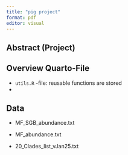 ```yaml
---
title: "pig project"
format: pdf
editor: visual
---
```


## Abstract (Project)

## Overview Quarto-File

-   `utils.R` -file: reusable functions are stored
-   

## Data

-   MF_SGB_abundance.txt

-   MF_abundance.txt

-   20_Clades_list_vJan25.txt
